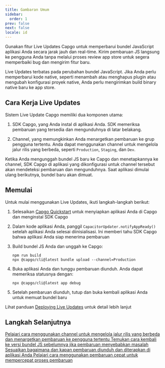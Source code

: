 ```yaml
---
title: Gambaran Umum
sidebar:
  order: 1
prev: false
next: false
locale: id
---
```



Gunakan fitur Live Updates Capgo untuk memperbarui bundel JavaScript aplikasi Anda secara jarak jauh dan real-time. Kirim pembaruan JS langsung ke pengguna Anda tanpa melalui proses review app store untuk segera memperbaiki bug dan mengirim fitur baru.

<Aside>

Live Updates terbatas pada perubahan bundel JavaScript. Jika Anda perlu memperbarui kode native, seperti menambah atau menghapus plugin atau mengubah konfigurasi proyek native, Anda perlu mengirimkan build binary native baru ke app store.

</Aside>

## Cara Kerja Live Updates

Sistem Live Update Capgo memiliki dua komponen utama:

1. SDK Capgo, yang Anda instal di aplikasi Anda. SDK memeriksa pembaruan yang tersedia dan mengunduhnya di latar belakang.

2. Channel, yang memungkinkan Anda menargetkan pembaruan ke grup pengguna tertentu. Anda dapat menggunakan channel untuk mengelola jalur rilis yang berbeda, seperti `Production`, `Staging`, dan `Dev`.

Ketika Anda mengunggah bundel JS baru ke Capgo dan menetapkannya ke channel, SDK Capgo di aplikasi yang dikonfigurasi untuk channel tersebut akan mendeteksi pembaruan dan mengunduhnya. Saat aplikasi dimulai ulang berikutnya, bundel baru akan dimuat.

## Memulai

Untuk mulai menggunakan Live Updates, ikuti langkah-langkah berikut:

<Steps>

1. Selesaikan [Capgo Quickstart](/docs/getting-started/quickstart) untuk menyiapkan aplikasi Anda di Capgo dan menginstal SDK Capgo

2. Dalam kode aplikasi Anda, panggil `CapacitorUpdater.notifyAppReady()` setelah aplikasi Anda selesai diinisialisasi. Ini memberi tahu SDK Capgo bahwa aplikasi Anda siap menerima pembaruan

3. Build bundel JS Anda dan unggah ke Capgo:
   ```shell
   npm run build
   npx @capgo/cli@latest bundle upload --channel=Production 
   ```

4. Buka aplikasi Anda dan tunggu pembaruan diunduh. Anda dapat memeriksa statusnya dengan:
   ```shell
   npx @capgo/cli@latest app debug
   ```

5. Setelah pembaruan diunduh, tutup dan buka kembali aplikasi Anda untuk memuat bundel baru

</Steps>

Lihat panduan [Deploying Live Updates](/docs/getting-started/deploy) untuk detail lebih lanjut

## Langkah Selanjutnya

<CardGrid stagger>
  <a href="/docs/live-updates/channels/">
    <Card title="Channel" icon="bars">
      Pelajari cara menggunakan channel untuk mengelola jalur rilis yang berbeda dan menargetkan pembaruan ke pengguna tertentu
    </Card>
  </a>

  <a href="/docs/live-updates/rollbacks/">
    <Card title="Rollback" icon="left-arrow">
      Temukan cara kembali ke versi bundel JS sebelumnya jika pembaruan menyebabkan masalah
    </Card>
  </a>

  <a href="/docs/live-updates/update-behavior/">
    <Card title="Perilaku Pembaruan" icon="setting">
      Sesuaikan bagaimana dan kapan pembaruan diunduh dan diterapkan di aplikasi Anda
    </Card>
  </a>
  <a href="/docs/live-updates/differentials/">
    <Card title="Pembaruan Cepat" icon="starlight">
      Pelajari cara menggunakan pembaruan cepat untuk mempercepat proses pembaruan
    </Card>
  </a>
</CardGrid>
